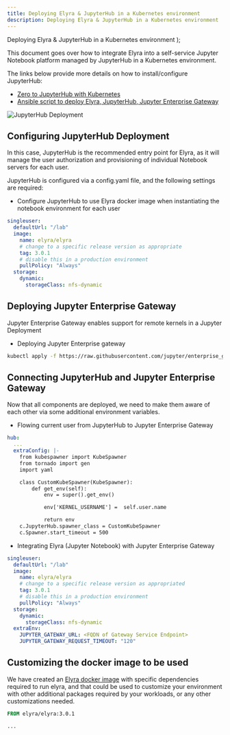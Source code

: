 ```yaml
---
title: Deploying Elyra & JupyterHub in a Kubernetes environment
description: Deploying Elyra & JupyterHub in a Kubernetes environment
---
```


  <span>
    Deploying Elyra & JupyterHub in a Kubernetes environment
  </span>
);

<PageDescription>

This document goes over how to integrate Elyra into a self-service Jupyter Notebook platform
managed by JupyterHub in a Kubernetes environment.

</PageDescription>



The links below provide more details on how to install/configure JupyterHub:
 - [Zero to JupyterHub with Kubernetes](https://zero-to-jupyterhub.readthedocs.io/en/latest/index.html)
 - [Ansible script to deploy Elyra, JupyterHub, Jupyter Enterprise Gateway](https://github.com/lresende/ansible-kubernetes-cluster)

![JupyterHub Deployment](../images/ai/elyra-deployment-diagram.png)

## Configuring JupyterHub Deployment

In this case, JupyterHub is the recommended entry point for Elyra, as it will manage the user
authorization and provisioning of individual Notebook servers for each user.

JupyterHub is configured via a config.yaml file, and the following settings are required:

 * Configure JupyterHub to use Elyra docker image when instantiating the notebook environment for each user

```yaml
singleuser:
  defaultUrl: "/lab"
  image:
    name: elyra/elyra
    # change to a specific release version as appropriate
    tag: 3.0.1
    # disable this in a production environment
    pullPolicy: "Always"
  storage:
    dynamic:
      storageClass: nfs-dynamic
```

## Deploying Jupyter Enterprise Gateway

Jupyter Enterprise Gateway enables support for remote kernels in a Jupyter Deployment

 * Deploying Jupyter Enterprise gateway

```bash
kubectl apply -f https://raw.githubusercontent.com/jupyter/enterprise_gateway/v2.1.1/etc/kubernetes/enterprise-gateway.yaml
```

## Connecting JupyterHub and Jupyter Enterprise Gateway

Now that all components are deployed, we need to make them aware of each other via some
additional environment variables.

 * Flowing current user from JupyterHub to Jupyter Enterprise Gateway

```yaml
hub:
  ...
  extraConfig: |-
    from kubespawner import KubeSpawner
    from tornado import gen
    import yaml

    class CustomKubeSpawner(KubeSpawner):
        def get_env(self):
            env = super().get_env()

            env['KERNEL_USERNAME'] =  self.user.name

            return env
    c.JupyterHub.spawner_class = CustomKubeSpawner
    c.Spawner.start_timeout = 500
```

  * Integrating Elyra (Jupyter Notebook) with Jupyter Enterprise Gateway

```yaml
singleuser:
  defaultUrl: "/lab"
  image:
    name: elyra/elyra
    # change to a specific release version as appropriated
    tag: 3.0.1
    # disable this in a production environment
    pullPolicy: "Always"
  storage:
    dynamic:
      storageClass: nfs-dynamic
  extraEnv:
    JUPYTER_GATEWAY_URL: <FQDN of Gateway Service Endpoint>
    JUPYTER_GATEWAY_REQUEST_TIMEOUT: "120"
```

## Customizing the docker image to be used

We have created an [Elyra docker image](https://hub.docker.com/r/elyra/elyra) with specific dependencies
required to run elyra, and that could be used to customize your environment with other additional
packages required by your workloads, or any other customizations needed.

```dockerfile
FROM elyra/elyra:3.0.1

...


```
